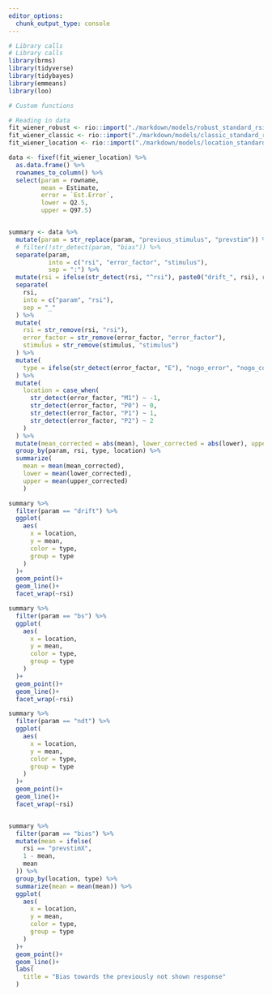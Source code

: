 ```yaml
---
editor_options:
  chunk_output_type: console
---
```

```r
# Library calls
# Library calls
library(brms)
library(tidyverse)
library(tidybayes)
library(emmeans)
library(loo)
```

```r
# Custom functions

```

```r
# Reading in data
fit_wiener_robust <- rio::import("./markdown/models/robust_standard_rsi_err2023-02-15.rda")
fit_wiener_classic <- rio::import("./markdown/models/classic_standard_rsi_err_2023-02-15.rda")
fit_wiener_location <- rio::import("./markdown/models/location_standard_rsi_err_2023-02-19.rda")
```

```r
data <- fixef(fit_wiener_location) %>%
  as.data.frame() %>% 
  rownames_to_column() %>% 
  select(param = rowname,
         mean = Estimate,
         error = `Est.Error`,
         lower = Q2.5,
         upper = Q97.5)


summary <- data %>% 
  mutate(param = str_replace(param, "previous_stimulus", "prevstim")) %>% 
  # filter(!str_detect(param, "bias")) %>% 
  separate(param,
           into = c("rsi", "error_factor", "stimulus"),
           sep = ":") %>% 
  mutate(rsi = ifelse(str_detect(rsi, "^rsi"), paste0("drift_", rsi), rsi)) %>% 
  separate(
    rsi,
    into = c("param", "rsi"),
    sep = "_"
  ) %>% 
  mutate(
    rsi = str_remove(rsi, "rsi"),
    error_factor = str_remove(error_factor, "error_factor"),
    stimulus = str_remove(stimulus, "stimulus")
  ) %>% 
  mutate(
    type = ifelse(str_detect(error_factor, "E"), "nogo_error", "nogo_correct")
  ) %>% 
  mutate(
    location = case_when(
      str_detect(error_factor, "M1") ~ -1,
      str_detect(error_factor, "P0") ~ 0,
      str_detect(error_factor, "P1") ~ 1,
      str_detect(error_factor, "P2") ~ 2
    )
  ) %>% 
  mutate(mean_corrected = abs(mean), lower_corrected = abs(lower), upper_corrected = abs(upper)) %>% 
  group_by(param, rsi, type, location) %>% 
  summarize(
    mean = mean(mean_corrected),
    lower = mean(lower_corrected), 
    upper = mean(upper_corrected)
    )

summary %>% 
  filter(param == "drift") %>% 
  ggplot(
    aes(
      x = location,
      y = mean,
      color = type,
      group = type
    )
  )+
  geom_point()+
  geom_line()+
  facet_wrap(~rsi)

summary %>% 
  filter(param == "bs") %>% 
  ggplot(
    aes(
      x = location,
      y = mean,
      color = type,
      group = type
    )
  )+
  geom_point()+
  geom_line()+
  facet_wrap(~rsi)

summary %>% 
  filter(param == "ndt") %>% 
  ggplot(
    aes(
      x = location,
      y = mean,
      color = type,
      group = type
    )
  )+
  geom_point()+
  geom_line()+
  facet_wrap(~rsi)


summary %>% 
  filter(param == "bias") %>% 
  mutate(mean = ifelse(
    rsi == "prevstimX",
    1 - mean,
    mean
  )) %>% 
  group_by(location, type) %>% 
  summarize(mean = mean(mean)) %>% 
  ggplot(
    aes(
      x = location,
      y = mean,
      color = type,
      group = type
    )
  )+
  geom_point()+
  geom_line()+
  labs(
    title = "Bias towards the previously not shown response"
  )
```

